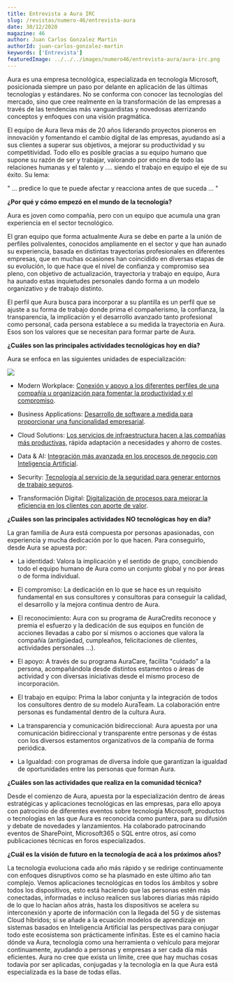 ```yaml
---
title: Entrevista a Aura IRC
slug: /revistas/numero-46/entrevista-aura
date: 30/12/2020
magazine: 46
author: Juan Carlos Gonzalez Martin
authorId: juan-carlos-gonzalez-martin
keywords: ['Entrevista']
featuredImage: ../../../images/numero46/entrevista-aura/aura-irc.png
---
```






Aura es una empresa tecnológica, especializada en tecnología Microsoft,
posicionada siempre un paso por delante en aplicación de las últimas
tecnologías y estándares. No se conforma con conocer las tecnologías del
mercado, sino que cree realmente en la transformación de las empresas a
través de las tendencias más vanguardistas y novedosas aterrizando
conceptos y enfoques con una visión pragmática.

El equipo de Aura lleva más de 20 años liderando proyectos pioneros en
innovación y fomentando el cambio digital de las empresas, ayudando así
a sus clientes a superar sus objetivos, a mejorar su productividad y su
competitividad. Todo ello es posible gracias a su equipo humano que
supone su razón de ser y trabajar, valorando por encima de todo las
relaciones humanas y el talento y .... siendo el trabajo en equipo el
eje de su éxito. Su lema:

" ... predice lo que te puede afectar y reacciona antes de que suceda
... "

**¿Por qué y cómo empezó en el mundo de la tecnología?**

Aura es joven como compañía, pero con un equipo que acumula una gran
experiencia en el sector tecnológico.

El gran equipo que forma actualmente Aura se debe en parte a la unión de
perfiles polivalentes, conocidos ampliamente en el sector y que han
aunado su experiencia, basada en distintas trayectorias profesionales en
diferentes empresas, que en muchas ocasiones han coincidido en diversas
etapas de su evolución, lo que hace que el nivel de confianza y
compromiso sea pleno, con objetivo de actualización, trayectoria y
trabajo en equipo, Aura ha aunado estas inquietudes personales dando
forma a un modelo organizativo y de trabajo distinto.

El perfil que Aura busca para incorporar a su plantilla es un perfil que
se ajuste a su forma de trabajo donde prima el compañerismo, la
confianza, la transparencia, la implicación y el desarrollo avanzado
tanto profesional como personal, cada persona establece a su medida la
trayectoria en Aura. Esos son los valores que se necesitan para formar
parte de Aura.

**¿Cuáles son las principales actividades tecnológicas hoy en día?**

Aura se enfoca en las siguientes unidades de especialización:

![](../../../images/numero46/entrevista-aura/image1.png)

- Modern Workplace: [Conexión y apoyo a los diferentes perfiles de una
compañía u organización para fomentar la productividad y el
compromiso](https://auragroup.es/servicios/modern-workplace/).

- Business Applications: [Desarrollo de software a medida para
proporcionar una funcionalidad
empresarial](https://auragroup.es/servicios/business-applications/).

- Cloud Solutions: [Los servicios de infraestructura hacen a las compañías
más
productivas](https://auragroup.es/servicios/aplicaciones-y-soluciones-cloud/),
rápida adaptación a necesidades y ahorro de costes.

- Data & AI: [Integración más avanzada en los procesos de negocio con
Inteligencia Artificial](https://auragroup.es/servicios/data-ia/).

- Security: [Tecnología al servicio de la seguridad para generar entornos
de trabajo seguros](https://auragroup.es/servicios/seguridad-it/).

- Transformación Digital: [Digitalización de procesos para mejorar la
eficiencia en los clientes con aporte de
valor](https://auragroup.es/servicios/transformacion-digital/).

**¿Cuáles son las principales actividades NO tecnológicas hoy en día?**

La gran familia de Aura está compuesta por personas apasionadas, con
experiencia y mucha dedicación por lo que hacen. Para conseguirlo,
desde Aura se apuesta por:

-   La identidad: Valora la implicación y el sentido de grupo, concibiendo todo el equipo humano de Aura como un conjunto global y no por áreas o de forma individual.

-   El compromiso: La dedicación en lo que se hace es un requisito fundamental en sus consultores y consultoras para conseguir la calidad, el desarrollo y la mejora continua dentro de Aura.

-   El reconocimiento: Aura con su programa de AuraCredits reconoce y premia el esfuerzo y la dedicación de sus equipos en función de acciones llevadas a cabo por sí mismos o acciones que valora la compañía (antigüedad, cumpleaños, felicitaciones de clientes, actividades personales ...).

-   El apoyo: A través de su programa AuraCare, facilita "cuidado" a la persona, acompañándola desde distintos estamentos o áreas de actividad y con diversas iniciativas desde el mismo proceso de incorporación.

-   El trabajo en equipo: Prima la labor conjunta y la integración de todos los consultores dentro de su modelo AuraTeam. La colaboración entre personas es fundamental dentro de la cultura Aura.

-   La transparencia y comunicación bidireccional: Aura apuesta por una comunicación bidireccional y transparente entre personas y de éstas con los diversos estamentos organizativos de la compañía de forma periódica.

-   La Igualdad: con programas de diversa índole que garantizan la igualdad de oportunidades entre las personas que forman Aura.

**¿Cuáles son las actividades que realiza en la comunidad técnica?**

Desde el comienzo de Aura, apuesta por la especialización dentro de
áreas estratégicas y aplicaciones tecnológicas en las empresas, para
ello apoya con patrocinio de diferentes eventos sobre tecnología
Microsoft, productos o tecnologías en las que Aura es reconocida como
puntera, para su difusión y debate de novedades y lanzamientos. Ha
colaborado patrocinando eventos de SharePoint, Microsoft365 o SQL entre
otros, así como publicaciones técnicas en foros especializados.

**¿Cuál es la visión de futuro en la tecnología de acá a los próximos
años?**

La tecnología evoluciona cada año más rápido y se redirige continuamente
con enfoques disruptivos como se ha plasmado en este último año tan
complejo. Vemos aplicaciones tecnológicas en todos los ámbitos y sobre
todos los dispositivos, esto está haciendo que las personas estén más
conectadas, informadas e incluso realicen sus labores diarias más rápido
de lo que lo hacían años atrás, hasta los dispositivos se acelera su
interconexión y aporte de información con la llegada del 5G y de
sistemas Cloud híbridos; si se añade a la ecuación modelos de
aprendizaje en sistemas basados en Inteligencia Artificial las
perspectivas para conjugar todo este ecosistema son prácticamente
infinitas. Este es el camino hacia dónde va Aura, tecnología como una
herramienta o vehículo para mejorar continuamente, ayudando a personas y
empresas a ser cada día más eficientes. Aura no cree que exista un
límite, cree que hay muchas cosas todavía por ser aplicadas, conjugadas
y la tecnología en la que Aura está especializada es la base de todas
ellas. 
 
